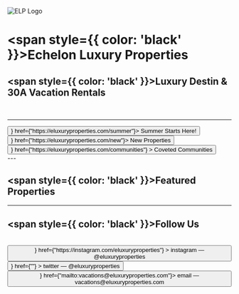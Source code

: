 
![ELP Logo](/img/header.webp)

# <span style={{ color: 'black' }}>Echelon Luxury Properties</span>

## <span style={{ color: 'black' }}>Luxury Destin & 30A Vacation Rentals</span>

<br />

---
<div style={{ display: 'flex', justifyContent: 'center', alignItems: 'center' }}>
<Button dark color={"gray.400"} icon={<HiGlobeAlt size={"100%"} />} href={"https://eluxuryproperties.com/summer"}>
  <span>Summer Starts Here!</span>
</Button>
</div>

<div style={{ display: 'flex', justifyContent: 'center', alignItems: 'center' }}>
<Button dark color={"gray.400"} icon={<HiGlobeAlt size={"100%"} />} href={"https://eluxuryproperties.com/new"}>
  <span>New Properties</span>
</Button>
</div>
<div style={{ display: 'flex', justifyContent: 'center', alignItems: 'center' }}>
<Button
  dark
  color={"gray.400"}
  icon={<HiGlobeAlt size={"100%"} />}
  href={"https://eluxuryproperties.com/communities"}
>
  <span>Coveted Communities</span>
</Button>
</div>
---

## <span style={{ color: 'black' }}>Featured Properties</span>

<div style={{ display: 'flex', justifyContent: 'center', alignItems: 'center' }}>
<CardComponent
  imageUrl="/img/seclusion-at-seagrove.jpg"
  location="Seagrove Beach"
  bedrooms="7"
  bathrooms="7"
  occupancy="20"
  priceInfo="$350/night"
/>
</div>

<div style={{ display: 'flex', justifyContent: 'center', alignItems: 'center' }}>
<CardComponent
  imageUrl="/img/seclusion-at-seagrove.jpg"
  location="Seagrove Beach"
  bedrooms="7"
  bathrooms="7"
  occupancy="20"
  priceInfo="$350/night"
/>
</div>

<div style={{ display: 'flex', justifyContent: 'center', alignItems: 'center' }}>
<CardComponent
  imageUrl="/img/seclusion-at-seagrove.jpg"
  location="Seagrove Beach"
  bedrooms="7"
  bathrooms="7"
  occupancy="20"
  priceInfo="$350/night"
/>
</div>

<div style={{ display: 'flex', justifyContent: 'center', alignItems: 'center' }}>
<CardComponent
  imageUrl="/img/seclusion-at-seagrove.jpg"
  location="Seagrove Beach"
  bedrooms="7"
  bathrooms="7"
  occupancy="20"
  priceInfo="$350/night"
/>
</div>

<div style={{ display: 'flex', justifyContent: 'center', alignItems: 'center' }}>
<CardComponent
  imageUrl="/img/seclusion-at-seagrove.jpg"
  location="Seagrove Beach"
  bedrooms="7"
  bathrooms="7"
  occupancy="20"
  priceInfo="$350/night"
/>
</div>

---

## <span style={{ color: 'black' }}>Follow Us</span>

<br />

<div style={{ display: 'flex', justifyContent: 'center', alignItems: 'center' }}>
<Button
  dark
  color={"pink.600"}
  muted
  sm
  flat
  left
  icon={<AiFillInstagram size={"100%"} />}
  href={"https://instagram.com/eluxuryproperties"}
>
  <span>instagram — @eluxuryproperties</span>
</Button>
</div>

<div style={{ display: 'flex', justifyContent: 'center', alignItems: 'center' }}>
<Button
  dark
  color={"lightBlue.500"}
  muted
  sm
  flat
  left
  icon={<RiTwitterFill size={"100%"} />}
  href={""}
>
  <span>twitter — @eluxuryproperties</span>
</Button>
</div>

<div style={{ display: 'flex', justifyContent: 'center', alignItems: 'center' }}>
<Button dark color={"teal.600"} muted sm flat left icon={<RiAtFill size={"100%"} />} href={"mailto:vacations@eluxuryproperties.com"}>
  <span>email — vacations@eluxuryproperties.com</span>
</Button>
</div>